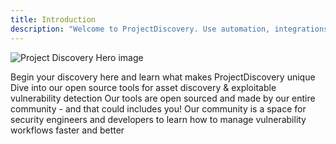 ```yaml
---
title: Introduction
description: "Welcome to ProjectDiscovery. Use automation, integrations, and continuous scanning to defend your modern tech stack."
---
```


<img
  className="block"
  src="/images/pd-desktop.png"
  alt="Project Discovery Hero image"
/>

<CardGroup cols={2}>
  <Card
    title="Getting Started"
    icon="circle-play"
    iconType="duotone"
   href="/overview"
  >
    Begin your discovery here and learn what makes ProjectDiscovery unique
  </Card>
  <Card
    title="Open Source Tools"
    icon="toolbox"
    iconType="solid"
    href="/tools"
  >
    Dive into our open source tools for asset discovery & exploitable vulnerability detection
  </Card>
  <Card
    title="Contributing"
    icon="github"
    iconType="solid"
    href="https://github.com/projectdiscovery"
  >
    Our tools are open sourced and made by our entire community - and that could includes you!
  </Card>
  <Card
    title="Join the PD Community"
    icon="discord"
    iconType="solid"
    href="https://discord.gg/projectdiscovery"
  >
    Our community is a space for security engineers and developers to learn how to manage vulnerability workflows faster and better
  </Card>
</CardGroup>
